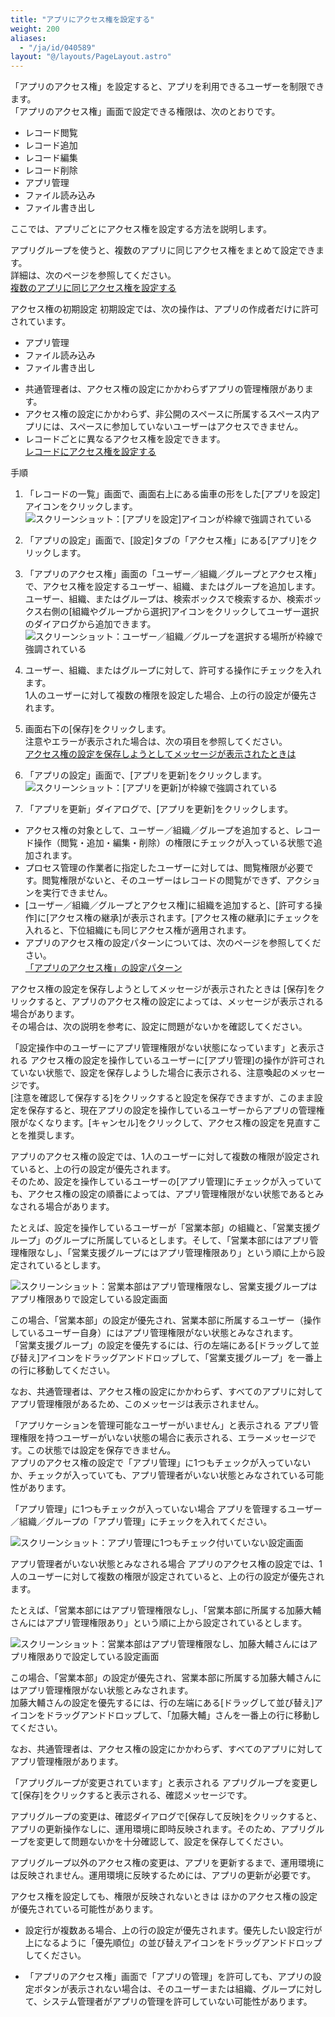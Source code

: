 ```yaml
---
title: "アプリにアクセス権を設定する"
weight: 200
aliases:
  - "/ja/id/040589"
layout: "@/layouts/PageLayout.astro"
---
```




「アプリのアクセス権」を設定すると、アプリを利用できるユーザーを制限できます。  
「アプリのアクセス権」画面で設定できる権限は、次のとおりです。

* レコード閲覧
* レコード追加
* レコード編集
* レコード削除
* アプリ管理
* ファイル読み込み
* ファイル書き出し

ここでは、アプリごとにアクセス権を設定する方法を説明します。

<Note>

アプリグループを使うと、複数のアプリに同じアクセス権をまとめて設定できます。  
詳細は、次のページを参照してください。  
[複数のアプリに同じアクセス権を設定する](/k/ja/id/040594.html)


</Note>

<Heading id="rights_app_rights_10">アクセス権の初期設定</Heading>
初期設定では、次の操作は、アプリの作成者だけに許可されています。

* アプリ管理
* ファイル読み込み
* ファイル書き出し

<Note>

* <Slash />共通管理者は、アクセス権の設定にかかわらずアプリの管理権限があります。
* アクセス権の設定にかかわらず、非公開のスペースに所属するスペース内アプリには、スペースに参加していないユーザーはアクセスできません。
* レコードごとに異なるアクセス権を設定できます。  
  [レコードにアクセス権を設定する](/k/ja/id/040595.html)


</Note>

<Heading id="rights_app_rights_20">手順</Heading>
1. 「レコードの一覧」画面で、画面右上にある歯車の形をした[アプリを設定]アイコンをクリックします。  
   <Img src="/k/kintone/img/settings_new_icon.png" alt="スクリーンショット：[アプリを設定]アイコンが枠線で強調されている" />

1. 「アプリの設定」画面で、[設定]タブの「アクセス権」にある[アプリ]をクリックします。

1. 「アプリのアクセス権」画面の「ユーザー／組織／グループとアクセス権」で、アクセス権を設定するユーザー、組織、またはグループを追加します。  
  ユーザー、組織、またはグループは、検索ボックスで検索するか、検索ボックス右側の[組織やグループから選択]アイコンをクリックしてユーザー選択のダイアログから追加できます。
   <Img src="/k/kintone/img-ja/app_rights_img_05.png" alt="スクリーンショット：ユーザー／組織／グループを選択する場所が枠線で強調されている" />

1. ユーザー、組織、またはグループに対して、許可する操作にチェックを入れます。  
  1人のユーザーに対して複数の権限を設定した場合、上の行の設定が優先されます。

1. 画面右下の[保存]をクリックします。  
  注意やエラーが表示された場合は、次の項目を参照してください。  
  [アクセス権の設定を保存しようとしてメッセージが表示されたときは](#rights_app_rights_30)

1. 「アプリの設定」画面で、[アプリを更新]をクリックします。
   <Img src="/k/kintone/img-ja/app_rights_img_04.png" alt="スクリーンショット：[アプリを更新]が枠線で強調されている" />

1. 「アプリを更新」ダイアログで、[アプリを更新]をクリックします。

<Note>

* アクセス権の対象として、ユーザー／組織／グループを追加すると、レコード操作（閲覧・追加・編集・削除）の権限にチェックが入っている状態で追加されます。
* プロセス管理の作業者に指定したユーザーに対しては、閲覧権限が必要です。閲覧権限がないと、そのユーザーはレコードの閲覧ができず、アクションを実行できません。
* [ユーザー／組織／グループとアクセス権]に組織を追加すると、[許可する操作]に[アクセス権の継承]が表示されます。[アクセス権の継承]にチェックを入れると、下位組織にも同じアクセス権が適用されます。
* アプリのアクセス権の設定パターンについては、次のページを参照してください。  
  [「アプリのアクセス権」の設定パターン](/k/ja/id/040591.html)


</Note>

<Heading id="rights_app_rights_30">アクセス権の設定を保存しようとしてメッセージが表示されたときは</Heading>
[保存]をクリックすると、アプリのアクセス権の設定によっては、メッセージが表示される場合があります。  
その場合は、次の説明を参考に、設定に問題がないかを確認してください。

<Heading level={3} id="rights_app_rights_3010">「設定操作中のユーザーにアプリ管理権限がない状態になっています」と表示される</Heading>
アクセス権の設定を操作しているユーザーに[アプリ管理]の操作が許可されていない状態で、設定を保存しようした場合に表示される、注意喚起のメッセージです。  
[注意を確認して保存する]をクリックすると設定を保存できますが、このまま設定を保存すると、現在アプリの設定を操作しているユーザーからアプリの管理権限がなくなります。[キャンセル]をクリックして、アクセス権の設定を見直すことを推奨します。

アプリのアクセス権の設定では、1人のユーザーに対して複数の権限が設定されていると、上の行の設定が優先されます。  
そのため、設定を操作しているユーザーの[アプリ管理]にチェックが入っていても、アクセス権の設定の順番によっては、アプリ管理権限がない状態であるとみなされる場合があります。

たとえば、設定を操作しているユーザーが「営業本部」の組織と、「営業支援グループ」のグループに所属しているとします。そして、「営業本部にはアプリ管理権限なし」、「営業支援グループにはアプリ管理権限あり」という順に上から設定されているとします。

<Img src="/k/kintone/img-ja/app_rights_img_07.png" alt="スクリーンショット：営業本部はアプリ管理権限なし、営業支援グループはアプリ権限ありで設定している設定画面" />

この場合、「営業本部」の設定が優先され、営業本部に所属するユーザー（操作しているユーザー自身）にはアプリ管理権限がない状態とみなされます。  
「営業支援グループ」の設定を優先するには、行の左端にある[ドラッグして並び替え]アイコンをドラッグアンドドロップして、「営業支援グループ」を一番上の行に移動してください。

なお、<Slash />共通管理者は、アクセス権の設定にかかわらず、すべてのアプリに対してアプリ管理権限があるため、このメッセージは表示されません。

<Heading level={3} id="rights_app_rights_3020">「アプリケーションを管理可能なユーザーがいません」と表示される</Heading>
アプリ管理権限を持つユーザーがいない状態の場合に表示される、エラーメッセージです。この状態では設定を保存できません。  
アプリのアクセス権の設定で「アプリ管理」に1つもチェックが入っていないか、チェックが入っていても、アプリ管理者がいない状態とみなされている可能性があります。

<Heading level={4} id="rights_app_rights_302010">「アプリ管理」に1つもチェックが入っていない場合</Heading>
アプリを管理するユーザー／組織／グループの「アプリ管理」にチェックを入れてください。

<Img src="/k/kintone/img-ja/app_rights_img_10.png" alt="スクリーンショット：アプリ管理に1つもチェック付いていない設定画面" />

<Heading level={4} id="rights_app_rights_302020">アプリ管理者がいない状態とみなされる場合</Heading>
アプリのアクセス権の設定では、1人のユーザーに対して複数の権限が設定されていると、上の行の設定が優先されます。

たとえば、「営業本部にはアプリ管理権限なし」、「営業本部に所属する加藤大輔さんにはアプリ管理権限あり」という順に上から設定されているとします。

<Img src="/k/kintone/img-ja/app_rights_img_11.png" alt="スクリーンショット：営業本部はアプリ管理権限なし、加藤大輔さんにはアプリ権限ありで設定している設定画面" />

この場合、「営業本部」の設定が優先され、営業本部に所属する加藤大輔さんにはアプリ管理権限がない状態とみなされます。  
加藤大輔さんの設定を優先するには、行の左端にある[ドラッグして並び替え]アイコンをドラッグアンドドロップして、「加藤大輔」さんを一番上の行に移動してください。

なお、<Slash />共通管理者は、アクセス権の設定にかかわらず、すべてのアプリに対してアプリ管理権限があります。

<Heading level={3} id="rights_app_rights_3030">「アプリグループが変更されています」と表示される</Heading>
アプリグループを変更して[保存]をクリックすると表示される、確認メッセージです。

アプリグループの変更は、確認ダイアログで[保存して反映]をクリックすると、アプリの更新操作なしに、運用環境に即時反映されます。そのため、アプリグループを変更して問題ないかを十分確認して、設定を保存してください。

アプリグループ以外のアクセス権の変更は、アプリを更新するまで、運用環境には反映されません。運用環境に反映するためには、アプリの更新が必要です。

<Heading id="rights_app_rights_40">アクセス権を設定しても、権限が反映されないときは</Heading>
ほかのアクセス権の設定が優先されている可能性があります。

* 設定行が複数ある場合、上の行の設定が優先されます。優先したい設定行が上になるように「優先順位」の並び替えアイコンをドラッグアンドドロップしてください。

* 「アプリのアクセス権」画面で「アプリの管理」を許可しても、アプリの設定ボタンが表示されない場合は、そのユーザーまたは組織、グループに対して、<Kintone />システム管理者がアプリの管理を許可していない可能性があります。
